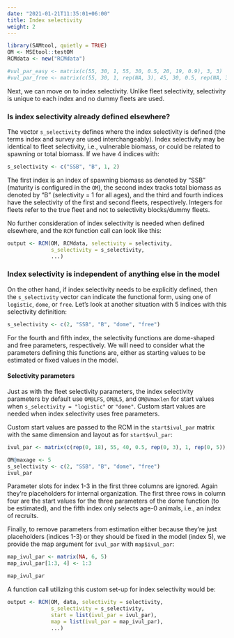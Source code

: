 ```yaml
---
date: "2021-01-21T11:35:01+06:00"
title: Index selectivity
weight: 2
---
```


```r
library(SAMtool, quietly = TRUE)
OM <- MSEtool::testOM
RCMdata <- new("RCMdata")

#vul_par_easy <- matrix(c(55, 30, 1, 55, 30, 0.5, 20, 19, 0.9), 3, 3)
#vul_par_free <- matrix(c(55, 30, 1, rep(NA, 3), 45, 30, 0.5, rep(NA, 3), 0.1, 0.3, 0.7, 1, 1, 1), 6, 3)

```

Next, we can move on to index selectivity. Unlike fleet selectivity, selectivity is unique to each index and no dummy fleets are used.

### Is index selectivity already defined elsewhere?

The vector `s_selectivity` defines where the index selectivity is defined (the terms index and survey are used interchangeably). Index selectivity may be identical to fleet selectivity, i.e., vulnerable biomass, or could be related to spawning or total biomass. If we have 4 indices with:

```r
s_selectivity <- c("SSB", "B", 1, 2)
```

The first index is an index of spawning biomass as denoted by "SSB" (maturity is configured in the `OM`), the second index tracks total biomass as denoted by "B" (selectivity = 1 for all ages), and the third and fourth indices have the selectivity of the first and second fleets, respectively. Integers for fleets refer to the true fleet and not to selectivity blocks/dummy fleets. 

No further consideration of index selectivity is needed when defined elsewhere, and the `RCM` function call can look like this:

```r
output <- RCM(OM, RCMdata, selectivity = selectivity, 
              s_selectivity = s_selectivity, 
              ...)
```

### Index selectivity is independent of anything else in the model

On the other hand, if index selectivity needs to be explicitly defined, then the `s_selectivity` vector can indicate the functional form, using one of `logistic`, `dome`, or `free`. Let's look at another situation with 5 indices with this selectivity definition:

```r
s_selectivity <- c(2, "SSB", "B", "dome", "free")
```

For the fourth and fifth index, the selectivity functions are dome-shaped and free parameters, respectively. We will need to consider what the parameters defining this functions are, either as starting values to be estimated or fixed values in the model.

#### Selectivity parameters

Just as with the fleet selectivity parameters, the index selectivity parameters by default use `OM@LFS`, `OM@L5`, and `OM@Vmaxlen` for start values when `s_selectivity = "logistic"` or `"dome"`. Custom start values are needed when index selectivity uses free parameters. 

Custom start values are passed to the RCM in the `start$ivul_par` matrix with the same dimension and layout as for `start$vul_par`:

```r
ivul_par <- matrix(c(rep(0, 18), 55, 40, 0.5, rep(0, 3), 1, rep(0, 5)), 6, 5)
```
```r
OM@maxage <- 5
s_selectivity <- c(2, "SSB", "B", "dome", "free")
ivul_par
```

Parameter slots for index 1-3 in the first three columns are ignored. Again they're placeholders for internal organization. The first three rows in column four are the start values for the three parameters of the dome function (to be estimated), and the fifth index only selects age-0 animals, i.e., an index of recruits.

Finally, to remove parameters from estimation either because they're just placeholders (indices 1-3) or they should be fixed in the model (index 5), we provide the map argument for `ivul_par` with `map$ivul_par`:

```r
map_ivul_par <- matrix(NA, 6, 5)
map_ivul_par[1:3, 4] <- 1:3
```
```r
map_ivul_par
```

A function call utilizing this custom set-up for index selectivity would be:

```r
output <- RCM(OM, data, selectivity = selectivity, 
              s_selectivity = s_selectivity, 
              start = list(ivul_par = ivul_par), 
              map = list(ivul_par = map_ivul_par), 
              ...)
```


